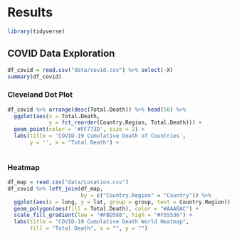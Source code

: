 # Results

```r
library(tidyverse)
```

## COVID Data Exploration

```r
df_covid = read.csv("data/covid.csv") %>% select(-X)
summary(df_covid)
```

### Cleveland Dot Plot

```r
df_covid %>% arrange(desc(Total.Death)) %>% head(50) %>% 
  ggplot(aes(x = Total.Death, 
             y = fct_reorder(Country.Region, Total.Death))) +
  geom_point(color = '#FF773D', size = 2) +
  labs(title = 'COVID-19 Cumulative Death of Countries',
       y = '', x = "Total Death") +
  
```

### Heatmap

```r
df_map = read.csv("data/Location.csv")
df_covid %>% left_join(df_map, 
                       by = c("Country.Region" = "Country")) %>% 
  ggplot(aes(x = long, y = lat, group = group, text = Country.Region)) +
  geom_polygon(aes(fill = Total.Death), color = "#AAABAC") + 
  scale_fill_gradient(low = "#FBD588", high = "#F55536") +
  labs(title = "COVID-19 Cumulative Death World Heatmap",
       fill = "Total Death", x = "", y = "")
  
```



